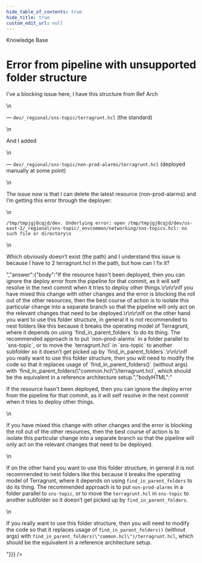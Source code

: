 ```yaml
---
hide_table_of_contents: true
hide_title: true
custom_edit_url: null
---
```



<head>
  <link rel="canonical" href="https://github.com/gruntwork-io/knowledge-base/discussions/222" />
</head>

<CenterLayout>
<span className="searchCategory">Knowledge Base</span>
<h1>Error from pipeline with unsupported folder structure</h1>
<GitHub discussion={{"id":"D_kwDOF8slf84AO3hC","number":222,"author":{"login":"yorinasub17"},"title":"Error from pipeline with unsupported folder structure","body":"I've a blocking issue here, I have this structure from Ref Arch\r\n\r\n— `dev/_regional/sns-topic/terragrunt.hcl` (the standard)\r\n\r\nAnd I added\r\n\r\n— `dev/_regional/sns-topic/non-prod-alarms/terragrunt.hcl` (deployed manually at some point)\r\n\r\nThe issue now is that I can delete the latest resource (non-prod-alarms) and I’m getting this error through the deployer:\r\n\r\n```\r\n/tmp/tmpjgj8cqjd/dev. Underlying error: open /tmp/tmpjgj8cqjd/dev/us-east-2/_regional/sns-topic/_envcommon/networking/sns-topics.hcl: no such file or directory\r\n```\r\n\r\nWhich obviously doesn’t exist (the path) and I understand this issue is because I have to 2 terragrunt.hcl in the path, but how can I fix it?","bodyHTML":"<p dir=\"auto\">I've a blocking issue here, I have this structure from Ref Arch</p>\n<p dir=\"auto\">— <code class=\"notranslate\">dev/_regional/sns-topic/terragrunt.hcl</code> (the standard)</p>\n<p dir=\"auto\">And I added</p>\n<p dir=\"auto\">— <code class=\"notranslate\">dev/_regional/sns-topic/non-prod-alarms/terragrunt.hcl</code> (deployed manually at some point)</p>\n<p dir=\"auto\">The issue now is that I can delete the latest resource (non-prod-alarms) and I’m getting this error through the deployer:</p>\n<div class=\"snippet-clipboard-content notranslate position-relative overflow-auto\" data-snippet-clipboard-copy-content=\"/tmp/tmpjgj8cqjd/dev. Underlying error: open /tmp/tmpjgj8cqjd/dev/us-east-2/_regional/sns-topic/_envcommon/networking/sns-topics.hcl: no such file or directory\"><pre class=\"notranslate\"><code>/tmp/tmpjgj8cqjd/dev. Underlying error: open /tmp/tmpjgj8cqjd/dev/us-east-2/_regional/sns-topic/_envcommon/networking/sns-topics.hcl: no such file or directory\n</code></pre></div>\n<p dir=\"auto\">Which obviously doesn’t exist (the path) and I understand this issue is because I have to 2 terragrunt.hcl in the path, but how can I fix it?</p>","answer":{"body":"If the resource hasn't been deployed, then you can ignore the deploy error from the pipeline for that commit, as it will self resolve in the next commit when it tries to deploy other things.\r\n\r\nIf you have mixed this change with other changes and the error is blocking the roll out of the other resources, then the best course of action is to isolate this particular change into a separate branch so that the pipeline will only act on the relevant changes that need to be deployed.\r\n\r\nIf on the other hand you want to use this folder structure, in general it is not recommended to nest folders like this because it breaks the operating model of Terragrunt, where it depends on using `find_in_parent_folders` to do its thing. The recommended approach is to put `non-prod-alarms` in a folder parallel to `sns-topic`, or to move the `terragrunt.hcl` in `sns-topic` to another subfolder so it doesn’t get picked up by `find_in_parent_folders`.\r\n\r\nIf you really want to use this folder structure, then you will need to modify the code so that it replaces usage of `find_in_parent_folders()` (without args) with `find_in_parent_folders(\"common.hcl\")/terragrunt.hcl`, which should be the equivalent in a reference architecture setup.","bodyHTML":"<p dir=\"auto\">If the resource hasn't been deployed, then you can ignore the deploy error from the pipeline for that commit, as it will self resolve in the next commit when it tries to deploy other things.</p>\n<p dir=\"auto\">If you have mixed this change with other changes and the error is blocking the roll out of the other resources, then the best course of action is to isolate this particular change into a separate branch so that the pipeline will only act on the relevant changes that need to be deployed.</p>\n<p dir=\"auto\">If on the other hand you want to use this folder structure, in general it is not recommended to nest folders like this because it breaks the operating model of Terragrunt, where it depends on using <code class=\"notranslate\">find_in_parent_folders</code> to do its thing. The recommended approach is to put <code class=\"notranslate\">non-prod-alarms</code> in a folder parallel to <code class=\"notranslate\">sns-topic</code>, or to move the <code class=\"notranslate\">terragrunt.hcl</code> in <code class=\"notranslate\">sns-topic</code> to another subfolder so it doesn’t get picked up by <code class=\"notranslate\">find_in_parent_folders</code>.</p>\n<p dir=\"auto\">If you really want to use this folder structure, then you will need to modify the code so that it replaces usage of <code class=\"notranslate\">find_in_parent_folders()</code> (without args) with <code class=\"notranslate\">find_in_parent_folders(\"common.hcl\")/terragrunt.hcl</code>, which should be the equivalent in a reference architecture setup.</p>"}}} />

</CenterLayout>
  

<!-- ##DOCS-SOURCER-START
{
  "sourcePlugin": "github-discussions",
  "hash": "9f27e4509eaea697dc53f11113e87f25"
}
##DOCS-SOURCER-END -->
